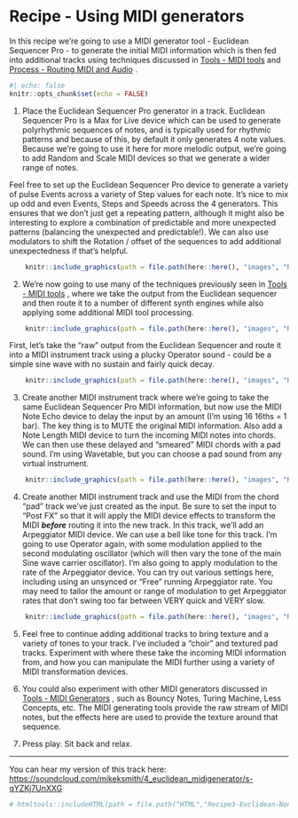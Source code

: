 # Recipe - Using MIDI generators {#Chapter-013-Recipe-MIDI_generators}

In this recipe we're going to use a MIDI generator tool - Euclidean Sequencer
Pro - to generate the initial MIDI information which is then fed into additional
tracks using techniques discussed in 
[Tools - MIDI tools](#Chapter-004-Tools-MIDI_tools)
 and
[Process - Routing MIDI and Audio](#Chapter-005-Process-Routing)
.

```r
#| echo: false
knitr::opts_chunk$set(echo = FALSE)
```

1.  Place the Euclidean Sequencer Pro generator in a track. Euclidean Sequencer
Pro is a Max for Live device which can be used to generate polyrhythmic
sequences of notes, and is typically used for rhythmic patterns and because of
this, by default it only generates 4 note values. Because we're going to use it
here for more melodic output, we're going to add Random and Scale MIDI devices
so that we generate a wider range of notes.

Feel free to set up the Euclidean Sequencer Pro device to generate a variety of
pulse Events across a variety of Step values for each note. It's nice to mix up
odd and even Events, Steps and Speeds across the 4 generators. This ensures that
we don't just get a repeating pattern, although it might also be interesting to
explore a combination of predictable and more unexpected patterns (balancing the
unexpected and predictable!). We can also use modulators to shift the Rotation /
offset of the sequences to add additional unexpectedness if that's helpful.

```r
    knitr::include_graphics(path = file.path(here::here(), "images", "Recipe4_EuclideanSequencerPro.png"))
```

2.  We're now going to use many of the techniques previously seen in
[Tools - MIDI tools](#Chapter-004-Tools-MIDI_tools)
, where we take the output from the Euclidean sequencer
and then route it to a number of different synth engines while also applying
some additional MIDI tool processing.

```r
    knitr::include_graphics(path = file.path(here::here(), "images", "Recipe4_Routing.png"))
```

First, let's take the "raw" output from the Euclidean Sequencer and route it
into a MIDI instrument track using a plucky Operator sound - could be a simple
sine wave with no sustain and fairly quick decay.

```r
    knitr::include_graphics(path = file.path(here::here(), "images", "Recipe4_Operator.png"))
```

3.  Create another MIDI instrument track where we're going to take the same
Euclidean Sequencer Pro MIDI information, but now use the MIDI Note Echo device
to delay the input by an amount (I'm using 16 16ths = 1 bar). The key thing is
to MUTE the original MIDI information. Also add a Note Length MIDI device to
turn the incoming MIDI notes into chords. We can then use these delayed and
"smeared" MIDI chords with a pad sound. I'm using Wavetable, but you can choose
a pad sound from any virtual instrument.

```r
    knitr::include_graphics(path = file.path(here::here(), "images", "Recipe4_Pad.png"))
```

4.  Create another MIDI instrument track and use the MIDI from the chord "pad"
track we've just created as the input. Be sure to set the input to "Post FX" so
that it will apply the MIDI device effects to transform the MIDI ***before***
routing it into the new track. In this track, we'll add an Arpeggiator MIDI
device. We can use a bell like tone for this track. I'm going to use Operator
again, with some modulation applied to the second modulating oscillator (which
will then vary the tone of the main Sine wave carrier oscillator). I'm also
going to apply modulation to the rate of the Arpeggiator device. You can try out
various settings here, including using an unsynced or "Free" running Arpeggiator
rate. You may need to tailor the amount or range of modulation to get
Arpeggiator rates that don't swing too far between VERY quick and VERY slow.

```r
    knitr::include_graphics(path = file.path(here::here(), "images", "Recipe4_Arp.png"))
```

5.  Feel free to continue adding additional tracks to bring texture and a
variety of tones to your track. I've included a "choir" and textured pad tracks.
Experiment with where these take the incoming MIDI information from, and how you
can manipulate the MIDI further using a variety of MIDI transformation devices.

6.  You could also experiment with other MIDI generators discussed in
[Tools - MIDI Generators](#Chapter-012-Tools-MIDI_Generators)
, such as Bouncy Notes, Turing Machine, Less
Concepts, etc. The MIDI generating tools provide the raw stream of MIDI notes,
but the effects here are used to provide the texture around that sequence.

7.  Press play. Sit back and relax.

------------------------------------------------------------------------

You can hear my version of this track here: [https://soundcloud.com/mikeksmith/4_euclidean_midigenerator/s-qYZKj7UnXXG](https://soundcloud.com/mikeksmith/4_euclidean_midigenerator/s-qYZKj7UnXXG?in=mikeksmith/sets/the-lazy-producer-recipes/s-PGMEWqfwKGz&si=6b1ee90238dd4a3c9fe75f66fd1f6623&utm_source=clipboard&utm_medium=text&utm_campaign=social_sharing){.uri}

```r
# htmltools::includeHTML(path = file.path("HTML","Recipe3-Euclidean-NonRhythm.html"))
```
